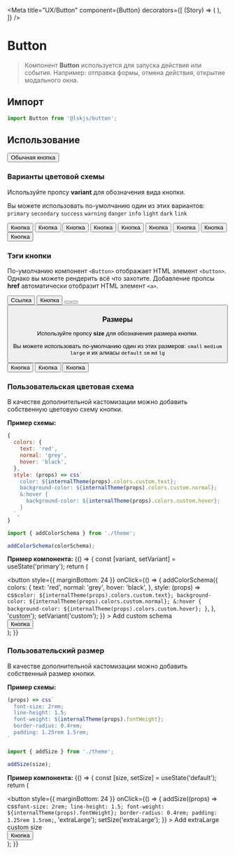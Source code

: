 

<Meta
  title="UX/Button"
  component={Button}
  decorators={[
    (Story) => (
      <ButtonProvider>
        <Story />
      </ButtonProvider>
    ),
  ]}
/>

# Button
> Компонент **Button** используется для запуска действия или события.
> Например: отправка формы, отмена действия, открытие модального окна.

## Импорт
```js
import Button from '@lskjs/button';
```

## Использование
<Canvas>
  <Story name="Basic">
    <Button>Обычная кнопка</Button>
  </Story>
</Canvas>

### Варианты цветовой схемы
Используйте пропсу **variant** для обозначения вида кнопки.

Вы можете использовать по-умолчанию один из этих вариантов:
`primary` `secondary` `success` `warning` `danger` `info` `light` `dark` `link`

<Canvas>
  <Story name="Variant/Primary">
    <Button variant="primary">Кнопка</Button>
  </Story>
  <Story name="Variant/Secondary">
    <Button variant="secondary">Кнопка</Button>
  </Story>
  <Story name="Variant/Success">
    <Button variant="success">Кнопка</Button>
  </Story>
  <Story name="Variant/Warning">
    <Button variant="warning">Кнопка</Button>
  </Story>
  <Story name="Variant/Danger">
    <Button variant="danger">Кнопка</Button>
  </Story>
  <Story name="Variant/Info">
    <Button variant="info">Кнопка</Button>
  </Story>
  <Story name="Variant/Light">
    <Button variant="light">Кнопка</Button>
  </Story>
  <Story name="Variant/Dark">
    <Button variant="dark">Кнопка</Button>
  </Story>
  <Story name="Variant/Link">
    <Button variant="link">Кнопка</Button>
  </Story>
</Canvas>

### Тэги кнопки
По-умолчанию компонент `<Button>` отображает HTML элемент `<button>`.
Однако вы можете рендерить всё что захотите. Добавление пропсы **href** автоматически отобразит HTML элемент `<a>`. 

<Canvas>
  <Story name="Tags/Link">
    <Button href="#">Ссылка</Button>
  </Story>
  <Story name="Tags/Button">
    <Button type="submit">Кнопка</Button>
  </Story>
  <Story name="Tags/Input">
    <Button as="input" type="button" value="Инпут" />
  </Story>
  <Story name="Tags/Submit">
    <Button as="input" type="submit" value="Подтвержение" />
  </Story>
  <Story name="Tags/Reset">
    <Button as="input" type="reset" value="Сброс" />
  </Story>
</Canvas>


### Размеры
Используйте пропсу **size** для обозначения размера кнопки.

Вы можете использовать по-умолчанию один из этих размеров:
`small` `medium` `large` и их алиасы `default` `sm` `md` `lg`

<Canvas>
  <Story name="Size/Small">
    <Button size="small">Кнопка</Button>
  </Story>
  <Story name="Size/Medium">
    <Button size="medium">Кнопка</Button>
  </Story>
  <Story name="Size/Large">
    <Button size="large">Кнопка</Button>
  </Story>
</Canvas>

### Пользовательская цветовая схема
В качестве дополнительной кастомизации можно добавить собственную цветовую схему кнопки.

**Пример схемы:**
```js
{
  colors: {
    text: 'red',
    normal: 'grey',
    hover: 'black',
  },
  style: (props) => css`
    color: ${internalTheme(props).colors.custom.text};
    background-color: ${internalTheme(props).colors.custom.normal};
    &:hover {
      background-color: ${internalTheme(props).colors.custom.hover};
    }
  `,
}
```


```js
import { addColorSchema } from './theme';

addColorSchema(colorSchema);
```

**Пример компонента:**
<Canvas>
  <Story name="Custom/Color">
    {() => {
      const [variant, setVariant] = useState('primary');
      return (
        <div>
          <button
            style={{ marginBottom: 24 }}
            onClick={() => {
              addColorSchema({
                colors: {
                  text: 'red',
                  normal: 'grey',
                  hover: 'black',
                },
                style: (props) => css`
                  color: ${internalTheme(props).colors.custom.text};
                  background-color: ${internalTheme(props).colors.custom.normal};
                  &:hover {
                    background-color: ${internalTheme(props).colors.custom.hover};
                  }
                `,
              }, 'custom');
              setVariant('custom');
            }}
          >
            Add custom schema
          </button>
          <br />
          <Button variant={variant}>Кнопка</Button>
        </div>
      );
    }}
  </Story>
</Canvas>

### Пользовательский размер
В качестве дополнительной кастомизации можно добавить собственный размер кнопки.

**Пример схемы:**
```js
(props) => css`
  font-size: 2rem;
  line-height: 1.5;
  font-weight: ${internalTheme(props).fontWeight};
  border-radius: 0.4rem;
  padding: 1.25rem 1.5rem;
`
```


```js
import { addSize } from './theme';

addSize(size);
```

**Пример компонента:**
<Canvas>
  <Story name="Custom/Size">
    {() => {
      const [size, setSize] = useState('default');
      return (
        <div>
          <button
            style={{ marginBottom: 24 }}
            onClick={() => {
              addSize((props) => css`
                font-size: 2rem;
                line-height: 1.5;
                font-weight: ${internalTheme(props).fontWeight};
                border-radius: 0.4rem;
                padding: 1.25rem 1.5rem;
              `, 'extraLarge');
              setSize('extraLarge');
            }}
          >
            Add extraLarge custom size
          </button>
          <br />
          <Button size={size}>Кнопка</Button>
        </div>
      );
    }}
  </Story>
</Canvas>